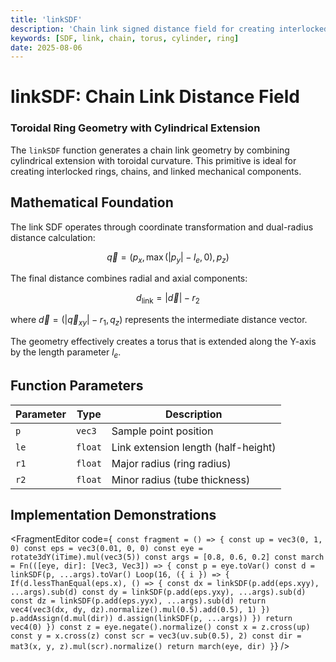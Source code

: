 ```yaml
---
title: 'linkSDF'
description: 'Chain link signed distance field for creating interlocked toroidal geometries'
keywords: [SDF, link, chain, torus, cylinder, ring]
date: 2025-08-06
---
```



# linkSDF: Chain Link Distance Field

### Toroidal Ring Geometry with Cylindrical Extension

The `linkSDF` function generates a chain link geometry by combining cylindrical extension with toroidal curvature. This primitive is ideal for creating interlocked rings, chains, and linked mechanical components.

## Mathematical Foundation

The link SDF operates through coordinate transformation and dual-radius distance calculation:

$$
\vec{q} = (p_x, \max(|p_y| - l_e, 0), p_z)
$$

The final distance combines radial and axial components:

$$
d_{\text{link}} = |\vec{d}| - r_2
$$

where $\vec{d} = (|\vec{q}_{xy}| - r_1, q_z)$ represents the intermediate distance vector.

The geometry effectively creates a torus that is extended along the Y-axis by the length parameter $l_e$.

## Function Parameters

| Parameter | Type    | Description                         |
| --------- | ------- | ----------------------------------- |
| `p`       | `vec3`  | Sample point position               |
| `le`      | `float` | Link extension length (half-height) |
| `r1`      | `float` | Major radius (ring radius)          |
| `r2`      | `float` | Minor radius (tube thickness)       |

## Implementation Demonstrations

<FragmentEditor
        code={`
const fragment = () => {
        const up = vec3(0, 1, 0)
        const eps = vec3(0.01, 0, 0)
        const eye = rotate3dY(iTime).mul(vec3(5))
        const args = [0.8, 0.6, 0.2]
        const march = Fn(([eye, dir]: [Vec3, Vec3]) => {
                const p = eye.toVar()
                const d = linkSDF(p, ...args).toVar()
                Loop(16, ({ i }) => {
                        If(d.lessThanEqual(eps.x), () => {
                                const dx = linkSDF(p.add(eps.xyy), ...args).sub(d)
                                const dy = linkSDF(p.add(eps.yxy), ...args).sub(d)
                                const dz = linkSDF(p.add(eps.yyx), ...args).sub(d)
                                return vec4(vec3(dx, dy, dz).normalize().mul(0.5).add(0.5), 1)
                        })
                        p.addAssign(d.mul(dir))
                        d.assign(linkSDF(p, ...args))
                })
                return vec4(0)
        })
        const z = eye.negate().normalize()
        const x = z.cross(up)
        const y = x.cross(z)
        const scr = vec3(uv.sub(0.5), 2)
        const dir = mat3(x, y, z).mul(scr).normalize()
        return march(eye, dir)
}`}
/>
